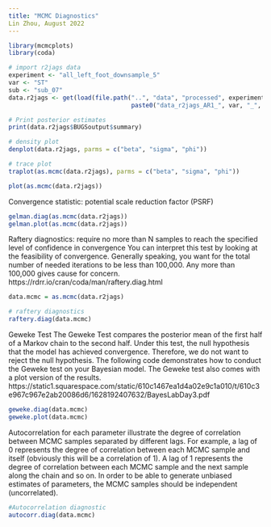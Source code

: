 ---
title: "MCMC Diagnostics"
Lin Zhou, August 2022
---

```{r}
library(mcmcplots)
library(coda)

# import r2jags data
experiment <- "all_left_foot_downsample_5"
var <- "ST"
sub <- "sub_07"
data.r2jags <- get(load(file.path("..", "data", "processed", experiment, 
                                  paste0("data_r2jags_AR1_", var, "_", sub, ".RData"))))

# Print posterior estimates
print(data.r2jags$BUGSoutput$summary)

# density plot
denplot(data.r2jags, parms = c("beta", "sigma", "phi"))

# trace plot
traplot(as.mcmc(data.r2jags), parms = c("beta", "sigma", "phi"))

```

```{r}
plot(as.mcmc(data.r2jags))
```

Convergence statistic: potential scale reduction factor (PSRF)
```{r}
gelman.diag(as.mcmc(data.r2jags))
gelman.plot(as.mcmc(data.r2jags))
```
Raftery diagnostics: require no more than N samples to reach the specified level of confidence in convergence
You can interpret this test by looking at the feasibility of convergence. Generally speaking, you want for the total number of needed iterations to be less than 100,000. Any more than 100,000 gives cause for concern.
https://rdrr.io/cran/coda/man/raftery.diag.html
```{r}
data.mcmc = as.mcmc(data.r2jags)

# raftery diagnostics
raftery.diag(data.mcmc)
```
Geweke Test
The Geweke Test compares the posterior mean of the first half of a Markov chain to the second half. Under this test, the null hypothesis that the model has achieved convergence. Therefore, we do not want to reject the null hypothesis. The following code demonstrates how to conduct the Geweke test on your Bayesian model. The Geweke test also comes with a plot version of the results.
https://static1.squarespace.com/static/610c1467ea1d4a02e9c1a010/t/610c3e967c967e2ab20086d6/1628192407632/BayesLabDay3.pdf
```{r}
geweke.diag(data.mcmc)
geweke.plot(data.mcmc)
```


Autocorrelation for each parameter illustrate the degree of correlation between MCMC samples separated by different lags. For example, a lag of 0 represents the degree of correlation between each MCMC sample and itself (obviously this will be a correlation of 1). A lag of 1 represents the degree of correlation between each MCMC sample and the next sample along the chain and so on. In order to be able to generate unbiased estimates of parameters, the MCMC samples should be independent (uncorrelated).
```{r}
#Autocorrelation diagnostic
autocorr.diag(data.mcmc)
```

